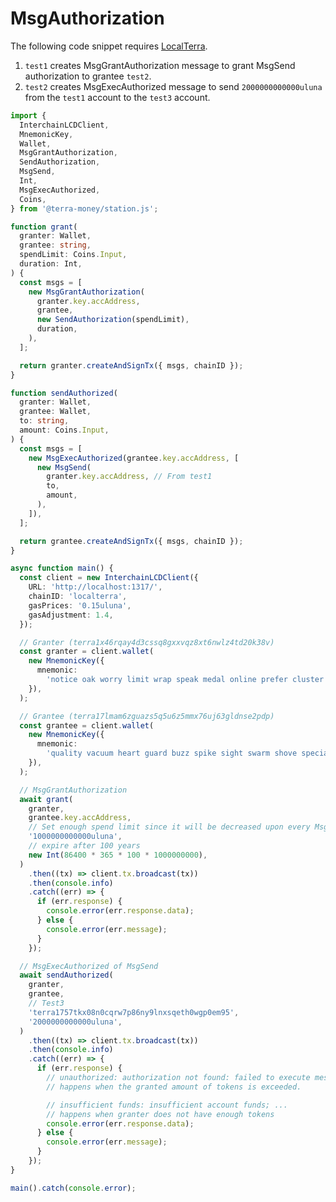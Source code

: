 # MsgAuthorization

The following code snippet requires [LocalTerra](../localterra/README.mdx).

1. `test1` creates MsgGrantAuthorization message to grant MsgSend authorization to grantee `test2`.
2. `test2` creates MsgExecAuthorized message to send `2000000000000uluna` from the `test1` account to the `test3` account.

```ts
import {
  InterchainLCDClient,
  MnemonicKey,
  Wallet,
  MsgGrantAuthorization,
  SendAuthorization,
  MsgSend,
  Int,
  MsgExecAuthorized,
  Coins,
} from '@terra-money/station.js';

function grant(
  granter: Wallet,
  grantee: string,
  spendLimit: Coins.Input,
  duration: Int,
) {
  const msgs = [
    new MsgGrantAuthorization(
      granter.key.accAddress,
      grantee,
      new SendAuthorization(spendLimit),
      duration,
    ),
  ];

  return granter.createAndSignTx({ msgs, chainID });
}

function sendAuthorized(
  granter: Wallet,
  grantee: Wallet,
  to: string,
  amount: Coins.Input,
) {
  const msgs = [
    new MsgExecAuthorized(grantee.key.accAddress, [
      new MsgSend(
        granter.key.accAddress, // From test1
        to,
        amount,
      ),
    ]),
  ];

  return grantee.createAndSignTx({ msgs, chainID });
}

async function main() {
  const client = new InterchainLCDClient({
    URL: 'http://localhost:1317/',
    chainID: 'localterra',
    gasPrices: '0.15uluna',
    gasAdjustment: 1.4,
  });

  // Granter (terra1x46rqay4d3cssq8gxxvqz8xt6nwlz4td20k38v)
  const granter = client.wallet(
    new MnemonicKey({
      mnemonic:
        'notice oak worry limit wrap speak medal online prefer cluster roof addict wrist behave treat actual wasp year salad speed social layer crew genius',
    }),
  );

  // Grantee (terra17lmam6zguazs5q5u6z5mmx76uj63gldnse2pdp)
  const grantee = client.wallet(
    new MnemonicKey({
      mnemonic:
        'quality vacuum heart guard buzz spike sight swarm shove special gym robust assume sudden deposit grid alcohol choice devote leader tilt noodle tide penalty',
    }),
  );

  // MsgGrantAuthorization
  await grant(
    granter,
    grantee.key.accAddress,
    // Set enough spend limit since it will be decreased upon every MsgSend transactions
    '1000000000000uluna',
    // expire after 100 years
    new Int(86400 * 365 * 100 * 1000000000),
  )
    .then((tx) => client.tx.broadcast(tx))
    .then(console.info)
    .catch((err) => {
      if (err.response) {
        console.error(err.response.data);
      } else {
        console.error(err.message);
      }
    });

  // MsgExecAuthorized of MsgSend
  await sendAuthorized(
    granter,
    grantee,
    // Test3
    'terra1757tkx08n0cqrw7p86ny9lnxsqeth0wgp0em95',
    '2000000000000uluna',
  )
    .then((tx) => client.tx.broadcast(tx))
    .then(console.info)
    .catch((err) => {
      if (err.response) {
        // unauthorized: authorization not found: failed to execute message; message index: 0: failed to simulate tx
        // happens when the granted amount of tokens is exceeded.

        // insufficient funds: insufficient account funds; ...
        // happens when granter does not have enough tokens
        console.error(err.response.data);
      } else {
        console.error(err.message);
      }
    });
}

main().catch(console.error);
```
